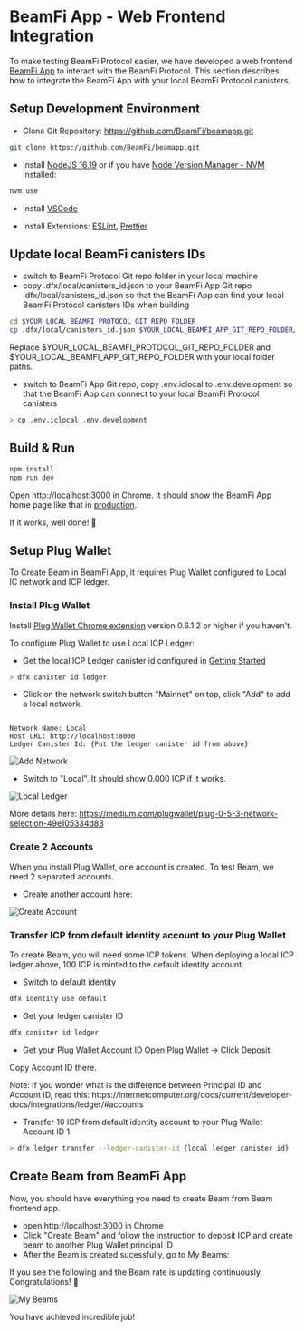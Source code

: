# BeamFi App - Web Frontend Integration

To make testing BeamFi Protocol easier, we have developed a web frontend [BeamFi App](https://beamfi.app) to interact with the BeamFi Protocol. This section describes how to integrate the BeamFi App with your local BeamFi Protocol canisters.

## Setup Development Environment

- Clone Git Repository: https://github.com/BeamFi/beamapp.git

```bash
git clone https://github.com/BeamFi/beamapp.git
```

- Install [NodeJS 16.19](https://nodejs.org/en/download) or if you have [Node Version Manager - NVM](https://github.com/nvm-sh/nvm) installed:

```bash
nvm use
```

- Install [VSCode](https://code.visualstudio.com/download)

- Install Extensions: [ESLint](https://marketplace.visualstudio.com/items?itemName=dbaeumer.vscode-eslint), [Prettier](https://marketplace.visualstudio.com/items?itemName=esbenp.prettier-vscode)

## Update local BeamFi canisters IDs

- switch to BeamFi Protocol Git repo folder in your local machine
- copy .dfx/local/canisters_id.json to your BeamFi App Git repo .dfx/local/canisters_id.json so that the BeamFi App can find your local BeamFi Protocol canisters IDs when building

```bash
cd $YOUR_LOCAL_BEAMFI_PROTOCOL_GIT_REPO_FOLDER
cp .dfx/local/canisters_id.json $YOUR_LOCAL_BEAMFI_APP_GIT_REPO_FOLDER/.dfx/local/canisters_id.json
```

Replace $YOUR_LOCAL_BEAMFI_PROTOCOL_GIT_REPO_FOLDER and $YOUR_LOCAL_BEAMFI_APP_GIT_REPO_FOLDER with your local folder paths.

- switch to BeamFi App Git repo, copy .env.iclocal to .env.development so that the BeamFi App can connect to your local BeamFi Protocol canisters

```bash
> cp .env.iclocal .env.development
```

## Build & Run

```bash
npm install
npm run dev
```

Open http://localhost:3000 in Chrome. It should show the BeamFi App home page like that in [production](https://beamfi.app/).

If it works, well done! 🎉

## Setup Plug Wallet

To Create Beam in BeamFi App, it requires Plug Wallet configured to Local IC network and ICP ledger.

### Install Plug Wallet

Install [Plug Wallet Chrome extension](https://plugwallet.ooo/) version 0.6.1.2 or higher if you haven't.

To configure Plug Wallet to use Local ICP Ledger:

- Get the local ICP Ledger canister id configured in [Getting Started](/docs/gettingstarted/icpledger)

```bash
> dfx canister id ledger
```

- Click on the network switch button "Mainnet" on top, click "Add" to add a local network.

```

Network Name: Local
Host URL: http://localhost:8000
Ledger Canister Id: {Put the ledger canister id from above}

```

![Add Network](/guide/images/AddNetwork.png)

- Switch to "Local". It should show 0.000 ICP if it works.

![Local Ledger](/guide/images/LocalLedger.png)

More details here: https://medium.com/plugwallet/plug-0-5-3-network-selection-49e105334d83

### Create 2 Accounts

When you install Plug Wallet, one account is created. To test Beam, we need 2 separated accounts.

- Create another account here:

![Create Account](/guide/images/CreateAccount.png)

### Transfer ICP from default identity account to your Plug Wallet

To create Beam, you will need some ICP tokens. When deploying a local ICP ledger above, 100 ICP is minted to the default identity account.

- Switch to default identity

```bash
dfx identity use default
```

- Get your ledger canister ID

```bash
dfx canister id ledger
```

- Get your Plug Wallet Account ID
  Open Plug Wallet -> Click Deposit.

Copy Account ID there.


<Callout type="warning" emoji="⚠️">
  Note: If you wonder what is the difference between Principal ID and Account
  ID, read this:
  https://internetcomputer.org/docs/current/developer-docs/integrations/ledger/#accounts
</Callout>

- Transfer 10 ICP from default identity account to your Plug Wallet Account ID 1

```bash
> dfx ledger transfer --ledger-canister-id {local ledger canister id} --icp 10 {Plug Wallet Account Id} --memo 1
```

## Create Beam from BeamFi App

Now, you should have everything you need to create Beam from Beam frontend app.

- open http://localhost:3000 in Chrome
- Click "Create Beam" and follow the instruction to deposit ICP and create beam to another Plug Wallet principal ID
- After the Beam is created sucessfully, go to My Beams:

If you see the following and the Beam rate is updating continuously, Congratulations! 🎉

![My Beams](/guide/images/MyBeams.png)

You have achieved incredible job!
